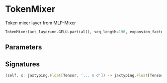 
# TokenMixer

Token mixer layer from MLP-Mixer

```python copy
TokenMixer(act_layer=nn.GELU.partial(), seq_length=196, expansion_factor=0.5, p=0.1)
```

## Parameters


## Signatures
```ts
(self, x: jaxtyping.Float[Tensor, '... n d']) -> jaxtyping.Float[Tensor, '... n d']
